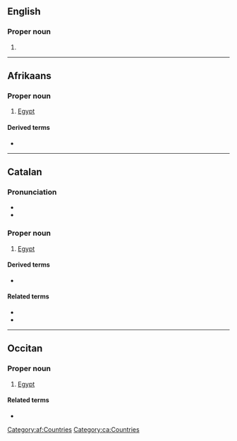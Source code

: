 {{also|Ēģipte|Ēģiptē}}
==English==

===Proper noun===
{{en-proper noun}}

# {{obsolete spelling of|en|Egypt}}

----

==Afrikaans==
{{wp|lang=af}}

===Proper noun===
{{head|af|proper noun}}

# [[Egypt]]

====Derived terms====
* {{l|af|Egiptenaar}}

[[Category:af:Countries]]

----

==Catalan==
{{wikipedia|lang=ca}}

===Pronunciation===
* {{ca-IPA}}
* {{audio|ca|LL-Q7026 (cat)-Millars-Egipte.wav|Audio (Valencian)}}

===Proper noun===
{{ca-proper noun|m}}

# [[Egypt]]

====Derived terms====
* {{l|ca|egiptologia}}

====Related terms====
* {{l|ca|egipci}}
* {{l|ca|egipcià}}

[[Category:ca:Countries]]

----

==Occitan==
{{wikipedia|lang=oc}}

===Proper noun===
{{oc-proper noun|m}}

# [[Egypt]]

====Related terms====
* {{l|oc|egipcian}}

{{c|oc|Countries}}